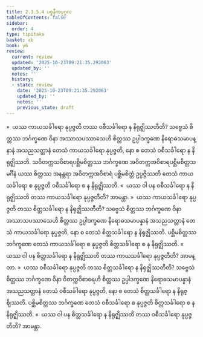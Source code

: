 ```yaml
---
title: 2.3.5.4 ပစ္စနီကပုဂ္ဂလ
tableOfContents: false
sidebar:
  order: 4
type: tipitaka
basket: ab
book: y6
review:
  current: review
  updated: '2025-10-23T09:21:35.292063'
  updated_by: ''
  notes: ''
  history:
  - state: review
    date: '2025-10-23T09:21:35.292063'
    updated_by: ''
    notes: ''
    previous_state: draft
---
```



<ReviewStatus review={frontmatter.review} showDetails={true} />

<HypothesisAnnotation frontmatter={frontmatter} />

<DynamicBreadcrumb />

<Division number="153" book="y6" e="ch" v="34" p="51">

<Paragraph number="654" book="y6">
»  ယဿ ကာယသင်္ခါရော နုပ္ပဇ္ဇတိ တဿ ဝစီသင်္ခါရော န နိရုဇ္ဈိဿတီတိ?
</Paragraph>

<Paragraph number="655" book="y6">
သဗ္ဗေသံ စိတ္တဿ ဘင်္ဂက္ခဏေ ဝိနာ အဿာသပဿာသေဟိ စိတ္တဿ ဥပ္ပါဒက္ခဏေ နိရောဓသမာပန္နာနံ အသညသတ္တာနံ တေသံ ကာယသင်္ခါရော နုပ္ပဇ္ဇတိ, နော စ တေသံ ဝစီသင်္ခါရော န နိရုဇ္ဈိဿတိ. သဝိတက္ကသဝိစာရပစ္ဆိမစိတ္တဿ ဘင်္ဂက္ခဏေ အဝိတက္ကအဝိစာရပစ္ဆိမစိတ္တသမင်္ဂီနံ ယဿ စိတ္တဿ အနန္တရာ အဝိတက္ကအဝိစာရံ ပစ္ဆိမစိတ္တံ ဥပ္ပဇ္ဇိဿတိ တေသံ ကာယသင်္ခါရော စ နုပ္ပဇ္ဇတိ ဝစီသင်္ခါရော စ န နိရုဇ္ဈိဿတိ.
</Paragraph>

<Paragraph number="656" book="y6">
«  ယဿ ဝါ ပန ဝစီသင်္ခါရော န နိရုဇ္ဈိဿတိ တဿ ကာယသင်္ခါရော နုပ္ပဇ္ဇတီတိ? အာမန္တာ.
</Paragraph>

<Paragraph number="657" book="y6">
»  ယဿ ကာယသင်္ခါရော နုပ္ပဇ္ဇတိ တဿ စိတ္တသင်္ခါရော န နိရုဇ္ဈိဿတီတိ?
</Paragraph>

<Paragraph number="658" book="y6">
သဗ္ဗေသံ စိတ္တဿ ဘင်္ဂက္ခဏေ ဝိနာ အဿာသပဿာသေဟိ စိတ္တဿ ဥပ္ပါဒက္ခဏေ နိရောဓသမာပန္နာနံ အသညသတ္တာနံ တေသံ ကာယသင်္ခါရော နုပ္ပဇ္ဇတိ, နော စ တေသံ စိတ္တသင်္ခါရော န နိရုဇ္ဈိဿတိ. ပစ္ဆိမစိတ္တဿ ဘင်္ဂက္ခဏေ တေသံ ကာယသင်္ခါရော စ နုပ္ပဇ္ဇတိ စိတ္တသင်္ခါရော စ န နိရုဇ္ဈိဿတိ.
</Paragraph>

<Paragraph number="659" book="y6">
«  ယဿ ဝါ ပန စိတ္တသင်္ခါရော န နိရုဇ္ဈိဿတိ တဿ ကာယသင်္ခါရော နုပ္ပဇ္ဇတီတိ? အာမန္တာ.
</Paragraph>

</Division>
<Division number="154" book="y6" e="ch" v="34" p="52">

<Paragraph number="660" book="y6">
»  ယဿ ဝစီသင်္ခါရော နုပ္ပဇ္ဇတိ တဿ စိတ္တသင်္ခါရော န နိရုဇ္ဈိဿတီတိ?
</Paragraph>

<Paragraph number="661" book="y6">
သဗ္ဗေသံ စိတ္တဿ ဘင်္ဂက္ခဏေ ဝိနာ ဝိတက္ကဝိစာရေဟိ စိတ္တဿ ဥပ္ပါဒက္ခဏေ နိရောဓသမာပန္နာနံ အသညသတ္တာနံ တေသံ ဝစီသင်္ခါရော နုပ္ပဇ္ဇတိ, နော စ တေသံ စိတ္တသင်္ခါရော န နိရုဇ္ဈိဿတိ. ပစ္ဆိမစိတ္တဿ ဘင်္ဂက္ခဏေ တေသံ ဝစီသင်္ခါရော စ နုပ္ပဇ္ဇတိ စိတ္တသင်္ခါရော စ န နိရုဇ္ဈိဿတိ.
</Paragraph>

<Paragraph number="662" book="y6">
«  ယဿ ဝါ ပန စိတ္တသင်္ခါရော န နိရုဇ္ဈိဿတိ တဿ ဝစီသင်္ခါရော နုပ္ပဇ္ဇတီတိ? အာမန္တာ.
</Paragraph>
</Division>
